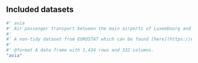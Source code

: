 ## Included datasets

```r
#' avia
#' Air passenger transport between the main airports of Luxembourg and their main partner airports
#'
#' A non-tidy dataset from EUROSTAT which can be found [here](https://ec.europa.eu/eurostat/databrowser/bookmark/f9e65cb1-39d2-4b80-9a8b-3b3076b95575?lang=en).
#'
#' @format A data frame with 1,434 rows and 332 columns.
"avia"
```
